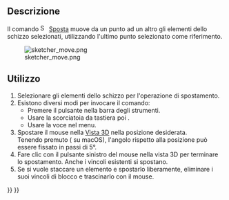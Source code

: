 <languages/>

{{Docnav/it
|
|
|[[Sketcher_Workbench/it|Sketcher]]
|
|
|IconC=Workbench_Sketcher.svg
}}

{{VeryImportantMessage|Questo strumento è obsoleto, non è più disponibile dalla {{VersionPlus/it|1.0}}. Utilizzare invece [[Sketcher_Translate/it|Transla]].}}

{{GuiCommand/it
|Name/it=Sposta
|MenuLocation=Schizzo → Strumenti → Sposta
|Workbenches=[[Sketcher_Workbench/it|Sketcher]]
|Shortcut={{KEY|Z}} {{KEY|M}}
|Version=0.18
|SeeAlso=[[Sketcher_Clone/it|Sketcher Clona]], [[Sketcher_Copy/it|Sketcher Copia]]
}}

<span id="Description"></span>
==Descrizione==

Il comando [[File:Sketcher_Move.svg|16px]] [[Sketcher_Move/it|Sposta]] muove da un punto ad un altro gli elementi dello schizzo selezionati, utilizzando l'ultimo punto selezionato come riferimento.

[[Image:sketcher_move.png‎]]

{{Caption|La sequenza dei clic è indicata dalle frecce gialle con i numeri. Selezionare l'elemento '''A'''; appare una linea vettoriale indicata da due linee rosse dal punto di cardine '''A''' che punta alla posizione numero '''2''' del mouse. Spostare il puntatore del mouse sulla posizione di destinazione '''3''' e vedere che ora l'elemento '''B''' è auto vincolato sul punto '''3'''.}}

<span id="Usage"></span>
==Utilizzo==

# Selezionare gli elementi dello schizzo per l'operazione di spostamento.
# Esistono diversi modi per invocare il comando:
#* Premere il pulsante {{Button|[[File:Sketcher_Move.svg|16px]] [[Sketcher_Move/it|Sposta]]}} nella barra degli strumenti.
#* Usare la scorciatoia da tastiera {{KEY|Z}} poi {{KEY|M}}.
#* Usare la voce {{MenuCommand|Sketch → Strumenti Sketcher → [[File:Sketcher_Move.svg|16px]] Sposta}} nel menu.
# Spostare il mouse nella [[3D_view/it|Vista 3D]] nella posizione desiderata.</br>Tenendo premuto {{KEY|Ctrl}} ({{KEY|Cmd}} su macOS), l'angolo rispetto alla posizione può essere fissato in passi di 5°. {{Version/it|0.20}}
# Fare clic con il pulsante sinistro del mouse nella vista 3D per terminare lo spostamento. Anche i vincoli esistenti si spostano.
# Se si vuole staccare un elemento e spostarlo liberamente, eliminare i suoi vincoli di blocco e trascinarlo con il mouse.


{{Docnav/it
|
|
|[[Sketcher_Workbench/it|Sketcher]]
|
|
|IconC=Workbench_Sketcher.svg
}}

{{Sketcher_Tools_navi{{#translation:}}}}
{{Userdocnavi{{#translation:}}}}